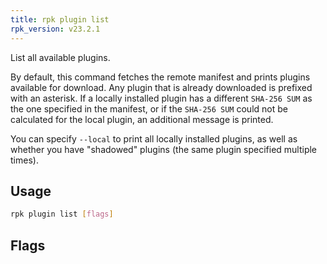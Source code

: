 ```yaml
---
title: rpk plugin list
rpk_version: v23.2.1
---
```


<head>
  <meta name="title" content="rpk plugin list | Redpanda Docs" />
  <meta name="description" content="rpk plugin list" />
  <link rel="canonical" href="https://docs.redpanda.com/docs/reference/rpk/rpk-plugin/rpk-plugin-list/" />
</head>

List all available plugins.

By default, this command fetches the remote manifest and prints plugins
available for download. Any plugin that is already downloaded is prefixed with
an asterisk. If a locally installed plugin has a different `SHA-256 SUM` as the one
specified in the manifest, or if the `SHA-256 SUM` could not be calculated for the
local plugin, an additional message is printed.

You can specify `--local` to print all locally installed plugins, as well as
whether you have "shadowed" plugins (the same plugin specified multiple times).

## Usage

```bash
rpk plugin list [flags]
```

## Flags

<!--
[cols=",,",]
|===
|*Value* |*Type* |*Description*

|-h, --help |- |Help for list.

|-l, --local |- |List locally installed plugins and shadowed plugins.

|--config |string |Redpanda or rpk config file; default search paths are
~/.config/rpk/rpk.yaml, $PWD, and /etc/redpanda/`redpanda.yaml`.

|-X, --config-opt |stringArray |Override rpk configuration settings; '-X
help' for detail or '-X list' for terser detail.

|--profile |string |rpk profile to use.

|-v, --verbose |- |Enable verbose logging.
|===

-->
